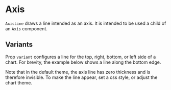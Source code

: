 
# Axis

<Meta of={AxisLineStories} />

`AxisLine` draws a line intended as an axis.
It is intended to be used a child of an `Axis` component.

<ArgTypes of={AxisLineStories} />

## Variants

Prop `variant` configures a line for the top, right, bottom, or left side of a chart.
For brevity, the example below shows a line along the bottom edge.

<Canvas of={AxisLineStories.Visibility} />

Note that in the default theme, the axis line has zero thickness and is therefore invisible.
To make the line appear, set a css style, or adjust the chart theme.
